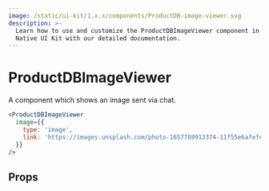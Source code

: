 ```yaml
---
image: /static/ui-kit/1.x.x/components/ProductDB-image-viewer.svg
description: >-
  Learn how to use and customize the ProductDBImageViewer component in ProductDB's React
  Native UI Kit with our detailed documentation.
---
```


# ProductDBImageViewer

A component which shows an image sent via chat.

```jsx
<ProductDBImageViewer
  image={{
    type: 'image',
    link: 'https://images.unsplash.com/photo-1657788913374-11f55e6afefe?ixlib=rb-1.2.1&ixid=MnwxMjA3fDB8MHxwaG90by1wYWdlfHx8fGVufDB8fHx8&auto=format&fit=crop&w=1636&q=80',
  }}
/>
```

## Props

<PropsTable of="ProductDB-image-viewer" />

<head>
  <title>React Native UI Kit ProductDBImageViewer</title>
</head>
